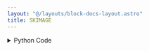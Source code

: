 ```yaml
---
layout: "@/layouts/block-docs-layout.astro"
title: SKIMAGE
---
```



<PythonDocsDisplay docstring={docstring} />

<details>
<summary>Python Code</summary>
```python
from flojoy import flojoy, Image
from skimage import data
from typing import Literal


@flojoy(deps={"scikit-image": "0.21.0"})
def SKIMAGE(
    img_key: Literal[
        "astronaut",
        "binary_blobs",
        "brain",
        "brick",
        "camera",
        "cat",
        "cell",
        "cells3d",
        "checkerboard",
        "chelsea",
        "clock",
        "coffee",
        "coins",
        "colorwheel",
        "create_image_fetcher",
        "data_dir",
        "download_all",
        "eagle",
        "file_hash",
        "grass",
        "gravel",
        "horse",
        "hubble_deep_field",
        "human_mitosis",
        "image_fetcher",
        "immunohistochemistry",
        "kidney",
        "lbp_frontal_face_cascade_filename",
        "lfw_subset",
        "lily",
        "logo",
        "microaneurysms",
        "moon",
        "nickel_solidification",
        "page",
        "protein_transport",
        "retina",
        "rocket",
        "shepp_logan_phantom",
        "skin",
        "stereo_motorcycle",
        "text",
        "vortex",
    ] = "astronaut"
) -> Image:
    """The SKIMAGE node is designed to load example images from 'scikit-image'.

    Examples can be found here:
    https://scikit-image.org/docs/stable/auto_examples/index.html

    Parameters
    ----------
    img_key : str
        The name of the image to be loaded from scikit-image.

    Returns
    -------
    Image
        DataContainer containing the image loaded from scikit-image.
    """

    img_array = getattr(data, img_key)()

    if len(img_array.shape) == 2:
        red = green = blue = img_array
        alpha = None
    elif len(img_array.shape) == 3:
        # Color image
        if img_array.shape[2] == 3:
            red, green, blue = (
                img_array[:, :, 0],
                img_array[:, :, 1],
                img_array[:, :, 2],
            )
            alpha = None
        elif img_array.shape[2] == 4:
            red, green, blue, alpha = (
                img_array[:, :, 0],
                img_array[:, :, 1],
                img_array[:, :, 2],
                img_array[:, :, 3],
            )

    return Image(
        r=red,
        g=green,
        b=blue,
        a=alpha,
    )

```
[Find this Flojoy Block on GitHub](https://github.com/flojoy-ai/blocks/blob/main/blocks/GENERATORS/SAMPLE_IMAGES/SKIMAGE/SKIMAGE.py)
</details>

## Example

<AppDisplay app={app} blockName="SKIMAGE" client:visible />

## The SKIMAGE app

In this example, there are three nodes and the workflow of this app is described below:

[SKIMAGE](https://github.com/flojoy-io/nodes/blob/main/GENERATORS/SAMPLE_IMAGES/SKLEARN_IMAGE/SKIMAGE.py) : This is a SK Learn Image node. It takes one parameter  `img_key`, the name of sample image to load from `scikit-image` package. In this case it is 'astronaut' which is default value of this parameter. It passing a DataContainer class of an image (r,g,b,a) to the next node `Object Detection`.

[OBJECT_DETECTION](https://github.com/flojoy-io/nodes/blob/main/AI_ML/OBJECT_DETECTION/OBJECT_DETECTION.py): This is Object detection node which detects objects from a given `DataContainer` class of `image` type using `opencv` python library.

[END](https://github.com/flojoy-io/nodes/blob/main/LOGIC_GATES/TERMINATORS/END.py): This node terminating the current script run. The output of this node is same as its parent node.

